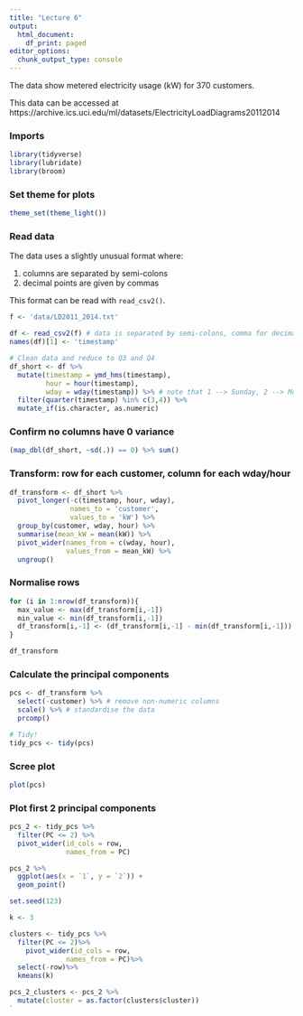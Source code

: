 ```yaml
---
title: "Lecture 6"
output:
  html_document:
    df_print: paged
editor_options:
  chunk_output_type: console
---
```


The data show metered electricity usage (kW) for 370 customers.

This data can be accessed at https://archive.ics.uci.edu/ml/datasets/ElectricityLoadDiagrams20112014

### Imports

```r
library(tidyverse)
library(lubridate)
library(broom)
```

### Set theme for plots 

```r
theme_set(theme_light())
```

### Read data

The data uses a slightly unusual format where:  

1. columns are separated by semi-colons
2. decimal points are given by commas

This format can be read with `read_csv2()`. 

```r
f <- 'data/LD2011_2014.txt'

df <- read_csv2(f) # data is separated by semi-colons, comma for decimals
names(df)[1] <- 'timestamp'
```


```r
# Clean data and reduce to Q3 and Q4
df_short <- df %>% 
  mutate(timestamp = ymd_hms(timestamp),
         hour = hour(timestamp),
         wday = wday(timestamp)) %>% # note that 1 --> Sunday, 2 --> Monday etc.
  filter(quarter(timestamp) %in% c(3,4)) %>%
  mutate_if(is.character, as.numeric)
```


### Confirm no columns have 0 variance

```r
(map_dbl(df_short, ~sd(.)) == 0) %>% sum()
```

### Transform: row for each customer, column for each wday/hour

```r
df_transform <- df_short %>% 
  pivot_longer(-c(timestamp, hour, wday),
               names_to = 'customer',
               values_to = 'kW') %>% 
  group_by(customer, wday, hour) %>%
  summarise(mean_kW = mean(kW)) %>%
  pivot_wider(names_from = c(wday, hour), 
              values_from = mean_kW) %>%
  ungroup()
```

### Normalise rows

```r
for (i in 1:nrow(df_transform)){
  max_value <- max(df_transform[i,-1])
  min_value <- min(df_transform[i,-1])
  df_transform[i,-1] <- (df_transform[i,-1] - min(df_transform[i,-1])) / (max_value - min_value)
}

df_transform
```


### Calculate the principal components 

```r
pcs <- df_transform %>% 
  select(-customer) %>% # remove non-numeric columns
  scale() %>% # standardise the data
  prcomp()

# Tidy! 
tidy_pcs <- tidy(pcs)
```


### Scree plot

```r
plot(pcs)
```


### Plot first 2 principal components

```r
pcs_2 <- tidy_pcs %>%
  filter(PC <= 2) %>% 
  pivot_wider(id_cols = row, 
              names_from = PC)

pcs_2 %>%
  ggplot(aes(x = `1`, y = `2`)) +
  geom_point() 
```

```r
set.seed(123)

k <- 3

clusters <- tidy_pcs %>%
  filter(PC <= 2)%>%
    pivot_wider(id_cols = row, 
              names_from = PC)%>%
  select(-row)%>%
  kmeans(k)

pcs_2_clusters <- pcs_2 %>%
  mutate(cluster = as.factor(clusters$cluster))
`
```



